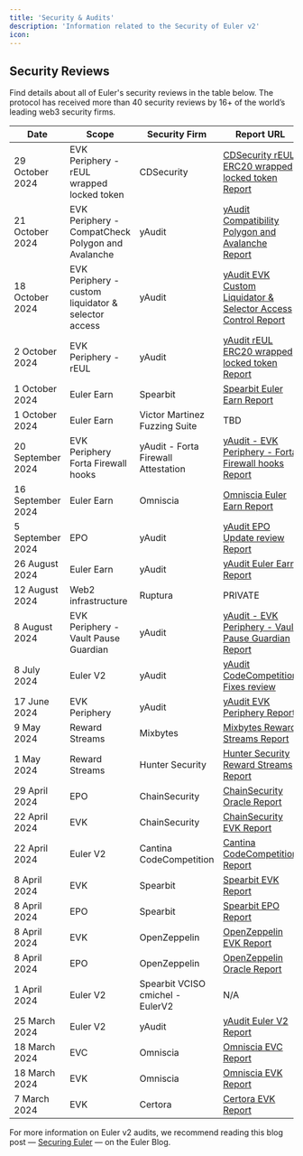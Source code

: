 ```yaml
---
title: 'Security & Audits'
description: 'Information related to the Security of Euler v2'
icon: 
---
```


## Security Reviews 

Find details about all of Euler's security reviews in the table below. The protocol has received more than 40 security reviews by 16+ of the world’s leading web3 security firms.

| Date            | Scope                                               | Security Firm                         | Report URL |
|----------------|------------------------------------------------------|---------------------------------------|------------|
| 29 October 2024 | EVK Periphery - rEUL wrapped locked token           | CDSecurity                           | [CDSecurity rEUL ERC20 wrapped locked token Report](https://github.com/euler-xyz/evk-periphery/blob/03127c4e0428d993f94afd8fbfb46147d0319991/audits/CDSecurity%20ERC20%20Wrapper%20Locked.pdf) |
| 21 October 2024 | EVK Periphery - CompatCheck Polygon and Avalanche  | yAudit                               | [yAudit Compatibility Polygon and Avalanche Report](https://github.com/euler-xyz/evk-periphery/blob/a6e08f772228187f97dbb44e615b396e69f17852/audits/yAudit_Euler_Deployment_Polygon_Avalanche_Report.pdf) |
| 18 October 2024 | EVK Periphery - custom liquidator & selector access | yAudit                               | [yAudit EVK Custom Liquidator & Selector Access Control Report](https://github.com/euler-xyz/evk-periphery/blob/master/audits/yAudit%20EVK%20Custom%20Liquidator%20%26%20Selector%20Access%20Control.pdf) |
| 2 October 2024  | EVK Periphery - rEUL                               | yAudit                               | [yAudit rEUL ERC20 wrapped locked token Report](https://github.com/euler-xyz/evk-periphery/blob/03127c4e0428d993f94afd8fbfb46147d0319991/audits/yAudit%20rEUL%20ERC20%20Wrapper%20Locked.pdf) |
| 1 October 2024  | Euler Earn                                         | Spearbit                             | [Spearbit Euler Earn Report](https://github.com/euler-xyz/euler-earn/blob/main/audits/spearbit.pdf) |
| 1 October 2024  | Euler Earn                                         | Victor Martinez Fuzzing Suite        | TBD        |
| 20 September 2024 | EVK Periphery Forta Firewall hooks              | yAudit - Forta Firewall Attestation  | [yAudit - EVK Periphery - Forta Firewall hooks Report](https://github.com/euler-xyz/evk-periphery/blob/master/audits/yAudit%20Euler%20Hook%20Target%20Firewall.pdf) |
| 16 September 2024 | Euler Earn                                       | Omniscia                             | [Omniscia Euler Earn Report](https://omniscia.io/reports/euler-finance-earn-yield-aggregator-66faae519dcc3c0018b9097e/) |
| 5 September 2024 | EPO                                               | yAudit                               | [yAudit EPO Update review Report](https://github.com/euler-xyz/euler-price-oracle/blob/master/audits/Euler_Price_Oracle_yAudit_OracleUpdate_Report.pdf) |
| 26 August 2024 | Euler Earn                                         | yAudit                               | [yAudit Euler Earn Report](https://github.com/euler-xyz/euler-earn/blob/main/audits/yAudit.pdf) |
| 12 August 2024 | Web2 infrastructure                                | Ruptura                              | PRIVATE    |
| 8 August 2024  | EVK Periphery - Vault Pause Guardian               | yAudit                               | [yAudit - EVK Periphery - Vault Pause Guardian Report](https://github.com/euler-xyz/evk-periphery/blob/master/audits/yAudit%20EVK%20Periphery%20Guardians.pdf) |
| 8 July 2024    | Euler V2                                           | yAudit                               | [yAudit CodeCompetition Fixes review](https://github.com/euler-xyz/ethereum-vault-connector/blob/master/audits/Euler%20yAudit%20Code%20Competition%20Fixes%20report.pdf) |
| 17 June 2024   | EVK Periphery                                      | yAudit                               | [yAudit EVK Periphery Report](https://github.com/euler-xyz/evk-periphery/blob/master/audits/yAudit%20EVK%20Periphery.pdf) |
| 9 May 2024     | Reward Streams                                     | Mixbytes                             | [Mixbytes Reward Streams Report](https://github.com/euler-xyz/reward-streams/blob/master/audits/Euler%20MixBytes%20report.pdf) |
| 1 May 2024     | Reward Streams                                     | Hunter Security                      | [Hunter Security Reward Streams Report](https://github.com/euler-xyz/reward-streams/blob/master/audits/Euler%20Hunter%20Security%20report.pdf) |
| 29 April 2024  | EPO                                               | ChainSecurity                        | [ChainSecurity Oracle Report](https://github.com/euler-xyz/euler-price-oracle/blob/master/audits/Euler_Price_Oracle_ChainSecurity_Report.pdf) |
| 22 April 2024  | EVK                                               | ChainSecurity                        | [ChainSecurity EVK Report](https://github.com/euler-xyz/euler-vault-kit/blob/master/audits/ChainSecurity_preliminary_findings.txt) |
| 22 April 2024  | Euler V2                                          | Cantina CodeCompetition              | [Cantina CodeCompetition Report](https://github.com/euler-xyz/ethereum-vault-connector/blob/master/audits/Euler%20Cantina%20Code%20Competition%20report.pdf) |
| 8 April 2024   | EVK                                               | Spearbit                             | [Spearbit EVK Report](https://github.com/euler-xyz/euler-vault-kit/blob/master/audits/Spearbit_EVK_report.pdf) |
| 8 April 2024   | EPO                                               | Spearbit                             | [Spearbit EPO Report](https://github.com/euler-xyz/euler-price-oracle/blob/master/audits/Euler_Price_Oracle_Spearbit_Report_DRAFT.pdf) |
| 8 April 2024   | EVK                                               | OpenZeppelin                         | [OpenZeppelin EVK Report](https://github.com/euler-xyz/euler-vault-kit/blob/master/audits/OpenZeppelin_EVK_report.pdf) |
| 8 April 2024   | EPO                                               | OpenZeppelin                         | [OpenZeppelin Oracle Report](https://github.com/euler-xyz/euler-price-oracle/blob/master/audits/Euler_Price_Oracle_OpenZeppelin_Report.pdf) |
| 1 April 2024   | Euler V2                                          | Spearbit VCISO cmichel - EulerV2     | N/A        |
| 25 March 2024  | Euler V2                                          | yAudit                               | [yAudit Euler V2 Report](https://github.com/euler-xyz/euler-vault-kit/blob/master/audits/yAudit_EVK_report.pdf) |
| 18 March 2024  | EVC                                               | Omniscia                             | [Omniscia EVC Report](https://omniscia.io/reports/euler-finance-ethereum-vault-connector-6602c8d3423c1b0018ff01b6/) |
| 18 March 2024  | EVK                                               | Omniscia                             | [Omniscia EVK Report](https://omniscia.io/reports/euler-finance-vault-kit-66000e2fe7dba400187a4aed/) |
| 7 March 2024   | EVK                                               | Certora                              | [Certora EVK Report](https://github.com/euler-xyz/euler-vault-kit/blob/master/audits/Certora_EVK_report.pdf) |



For more information on Euler v2 audits, we recommend reading this blog post — [Securing Euler](https://www.euler.finance/blog/securing-euler) — on the Euler Blog. 
